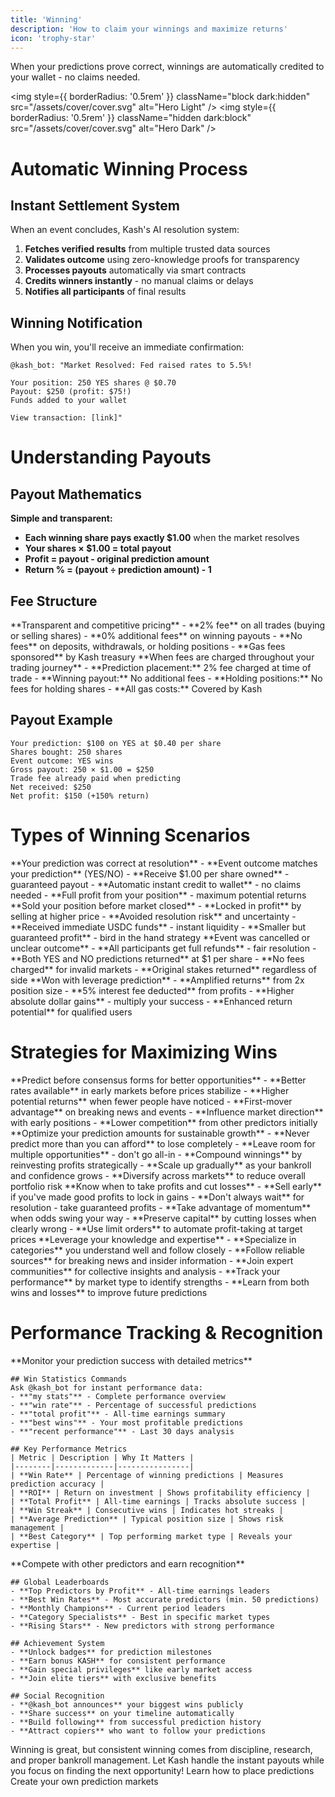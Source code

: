 ```yaml
---
title: 'Winning'
description: 'How to claim your winnings and maximize returns'
icon: 'trophy-star'
---
```


<Note>
When your predictions prove correct, winnings are automatically credited to your wallet - no claims needed.
</Note>

<img
  style={{ borderRadius: '0.5rem' }}
  className="block dark:hidden"
  src="/assets/cover/cover.svg"
  alt="Hero Light"
/>
<img
  style={{ borderRadius: '0.5rem' }}
  className="hidden dark:block"
  src="/assets/cover/cover.svg"
  alt="Hero Dark"
/>

# Automatic Winning Process

## Instant Settlement System
When an event concludes, Kash's AI resolution system:

1. **Fetches verified results** from multiple trusted data sources
2. **Validates outcome** using zero-knowledge proofs for transparency
3. **Processes payouts** automatically via smart contracts
4. **Credits winners instantly** - no manual claims or delays
5. **Notifies all participants** of final results

## Winning Notification
When you win, you'll receive an immediate confirmation:

```
@kash_bot: "Market Resolved: Fed raised rates to 5.5%!

Your position: 250 YES shares @ $0.70
Payout: $250 (profit: $75!)
Funds added to your wallet

View transaction: [link]"
```

# Understanding Payouts

## Payout Mathematics
**Simple and transparent:**
- **Each winning share pays exactly $1.00** when the market resolves
- **Your shares × $1.00 = total payout**
- **Profit = payout - original prediction amount**
- **Return % = (payout ÷ prediction amount) - 1**

## Fee Structure
<AccordionGroup>
  <Accordion title="Simple Fee Structure">
    **Transparent and competitive pricing**
    - **2% fee** on all trades (buying or selling shares)
    - **0% additional fees** on winning payouts
    - **No fees** on deposits, withdrawals, or holding positions
    - **Gas fees sponsored** by Kash treasury
  </Accordion>
  <Accordion title="Fee Timing">
    **When fees are charged throughout your trading journey**
    - **Prediction placement:** 2% fee charged at time of trade
    - **Winning payout:** No additional fees
    - **Holding positions:** No fees for holding shares
    - **All gas costs:** Covered by Kash
  </Accordion>
</AccordionGroup>

## Payout Example
```
Your prediction: $100 on YES at $0.40 per share
Shares bought: 250 shares
Event outcome: YES wins
Gross payout: 250 × $1.00 = $250
Trade fee already paid when predicting
Net received: $250
Net profit: $150 (+150% return)
```

# Types of Winning Scenarios

<AccordionGroup>
  <Accordion title="Full Market Win">
    **Your prediction was correct at resolution**
    - **Event outcome matches your prediction** (YES/NO)
    - **Receive $1.00 per share owned** - guaranteed payout
    - **Automatic instant credit to wallet** - no claims needed
    - **Full profit from your position** - maximum potential returns
  </Accordion>
  <Accordion title="Early Exit Profit">
    **Sold your position before market closed**
    - **Locked in profit** by selling at higher price
    - **Avoided resolution risk** and uncertainty
    - **Received immediate USDC funds** - instant liquidity
    - **Smaller but guaranteed profit** - bird in the hand strategy
  </Accordion>
  <Accordion title="Market Invalidation">
    **Event was cancelled or unclear outcome**
    - **All participants get full refunds** - fair resolution
    - **Both YES and NO predictions returned** at $1 per share
    - **No fees charged** for invalid markets
    - **Original stakes returned** regardless of side
  </Accordion>
  <Accordion title="Leveraged Wins">
    **Won with leverage prediction**
    - **Amplified returns** from 2x position size
    - **5% interest fee deducted** from profits
    - **Higher absolute dollar gains** - multiply your success
    - **Enhanced return potential** for qualified users
  </Accordion>
</AccordionGroup>

# Strategies for Maximizing Wins

<AccordionGroup>
  <Accordion title="Early Bird Advantage">
    **Predict before consensus forms for better opportunities**
    - **Better rates available** in early markets before prices stabilize
    - **Higher potential returns** when fewer people have noticed
    - **First-mover advantage** on breaking news and events
    - **Influence market direction** with early positions
    - **Lower competition** from other predictors initially
  </Accordion>
  <Accordion title="Smart Position Sizing">
    **Optimize your prediction amounts for sustainable growth**
    - **Never predict more than you can afford** to lose completely
    - **Leave room for multiple opportunities** - don't go all-in
    - **Compound winnings** by reinvesting profits strategically
    - **Scale up gradually** as your bankroll and confidence grows
    - **Diversify across markets** to reduce overall portfolio risk
  </Accordion>
  <Accordion title="Strategic Exit Timing">
    **Know when to take profits and cut losses**
    - **Sell early** if you've made good profits to lock in gains
    - **Don't always wait** for resolution - take guaranteed profits
    - **Take advantage of momentum** when odds swing your way
    - **Preserve capital** by cutting losses when clearly wrong
    - **Use limit orders** to automate profit-taking at target prices
  </Accordion>
  <Accordion title="Information Edge">
    **Leverage your knowledge and expertise**
    - **Specialize in categories** you understand well and follow closely
    - **Follow reliable sources** for breaking news and insider information
    - **Join expert communities** for collective insights and analysis
    - **Track your performance** by market type to identify strengths
    - **Learn from both wins and losses** to improve future predictions
  </Accordion>
</AccordionGroup>

# Performance Tracking & Recognition

<Tabs>
  <Tab title="Performance Analytics">
    **Monitor your prediction success with detailed metrics**
    
    ## Win Statistics Commands
    Ask @kash_bot for instant performance data:
    - **"my stats"** - Complete performance overview
    - **"win rate"** - Percentage of successful predictions
    - **"total profit"** - All-time earnings summary
    - **"best wins"** - Your most profitable predictions
    - **"recent performance"** - Last 30 days analysis
    
    ## Key Performance Metrics
    | Metric | Description | Why It Matters |
    |--------|-------------|----------------|
    | **Win Rate** | Percentage of winning predictions | Measures prediction accuracy |
    | **ROI** | Return on investment | Shows profitability efficiency |
    | **Total Profit** | All-time earnings | Tracks absolute success |
    | **Win Streak** | Consecutive wins | Indicates hot streaks |
    | **Average Prediction** | Typical position size | Shows risk management |
    | **Best Category** | Top performing market type | Reveals your expertise |
  </Tab>
  
  <Tab title="Leaderboards & Recognition">
    **Compete with other predictors and earn recognition**
    
    ## Global Leaderboards
    - **Top Predictors by Profit** - All-time earnings leaders
    - **Best Win Rates** - Most accurate predictors (min. 50 predictions)
    - **Monthly Champions** - Current period leaders
    - **Category Specialists** - Best in specific market types
    - **Rising Stars** - New predictors with strong performance
    
    ## Achievement System
    - **Unlock badges** for prediction milestones
    - **Earn bonus KASH** for consistent performance
    - **Gain special privileges** like early market access
    - **Join elite tiers** with exclusive benefits
    
    ## Social Recognition
    - **@kash_bot announces** your biggest wins publicly
    - **Share success** on your timeline automatically
    - **Build following** from successful prediction history
    - **Attract copiers** who want to follow your predictions
  </Tab>
</Tabs>

<Tip>
Winning is great, but consistent winning comes from discipline, research, and proper bankroll management. Let Kash handle the instant payouts while you focus on finding the next opportunity!
</Tip>

<CardGroup cols={2}>
  <Card
    title="Making Predictions"
    icon="crystal-ball"
    href="/pages/getting-started/guides/predicting"
  >
    Learn how to place predictions
  </Card>
  <Card
    title="Creating Markets"
    icon="helmet-safety"
    href="/pages/getting-started/guides/creating-opportunities"
  >
    Create your own prediction markets
  </Card>
</CardGroup>
